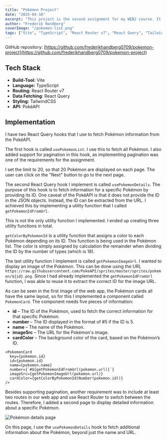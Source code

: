 ```yaml
---
title: "Pokémon Project"
date: "2025-04-18"
excerpt: "This project is the second assignment for my WEB2 course. It is a Pokémon web app designed to display all Pokémon and their information such as height, weight, stats, and abilities."
author: "Frederik Handberg"
coverImage: "/pokemon-list.png"
tags: ["Vite", "TypeScript", "React Router v7", "React Query", "TailwindCSS"]
---
```


GitHub repository: [https://github.com/frederikhandberg0709/pokemon-project](https://github.com/frederikhandberg0709/pokemon-project)

## Tech Stack

- **Build-Tool:** Vite
- **Language:** TypeScript
- **Routing:** React Router v7
- **Data Fetching**: React Query
- **Styling:** TailwindCSS
- **API:** PokéAPI

## Implementation

I have two React Query hooks that I use to fetch Pokémon information from the PokéAPI.

The first hook is called `usePokemonList`. I use this to fetch all Pokémon. I also added support for pagination in this hook, as implementing pagination was one of the requirements for the assignment.

I set the limit to 20, so that 20 Pokémon are displayed on each page.
The user can click on the "Next" button to go to the next page.

The second React Query hook I implement is called `usePokemonDetails`. The purpose of this hook is to fetch information for a specific Pokémon by providing its ID.
One caveat of the PokéAPI is that it does not provide the ID in the JSON objects. Instead, the ID can be extracted from the URL. I achieved this by implementing a utility function that I called `getPokemonIdFromUrl`.

This is not the only utility function I implemented. I ended up creating three utility functions in total.

`getColorByPokemonId` is a utility function that assigns a color to each Pokémon depending on its ID. This function is being used in the Pokémon list. The color is simply assigned by calculation the remainder when dividing the ID by the number of types (which is 18).

The last utility function I implement is called `getPokemonImageUrl`. I wanted to display an image of the Pokémon. This can be done using the URL `https://raw.githubusercontent.com/PokeAPI/sprites/master/sprites/pokemon/${id}.png`. Since I had already implemented the `getPokemonIdFromUrl` function, I was able to reuse it to extract the correct ID for the image URL.

As can be seen in the first image of the web app, the Pokémon cards all have the same layout, so for this I implemented a component called `PokemonCard`. The component needs five pieces of information:

- **id** – The ID of the Pokémon, used to fetch the correct information for that specific Pokémon.
- **number** – The ID displayed in the format of #5 if the ID is 5.
- **name** – The name of the Pokémon.
- **imageSrc** – The URL for the Pokémon's image.
- **cardColor** – The background color of the card, based on the Pokémon’s ID.

```tsx
<PokemonCard
  key={pokemon.id}
  id={pokemon.id}
  name={pokemon.name}
  number={`#${getPokemonIdFromUrl(pokemon.url)}`}
  imageSrc={getPokemonImageUrl(pokemon.url)}
  cardColor={getColorByPokemonId(Number(pokemon.id))}
/>
```

Besides supporting pagination, another requirement was to include at least two routes in our web app and use React Router to switch between the routes. Therefore, I added a second page to display detailed information about a specific Pokémon.

![Pokémon details page](/pokemon-details.png)

On this page, I use the `usePokemonDetails` hook to fetch additional information about the Pokémon, beyond just the name and URL.
